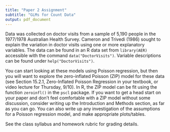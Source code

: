 ---
title: "Paper 2 Assignment"
subtitle: "GLMs for Count Data"
output: pdf_document
---

Data was collected on doctor visits from a sample of 5,190 people in the 1977/1978 Australian Health Survey. Cameron and Trivedi (1986) sought to explain the variation in doctor visits using one or more explanatory variables. The data can be found in an R data set from `library(AER)` accessible with the command `data("DoctorVisits")`. Variable descriptions can be found under `help("DoctorVisits")`.

You can start looking at these models using Poisson regression, but then you will want to explore the zero-inflated Poisson (ZIP) model for these data (see Section 15.2.1, Zero-Inflated Poisson Regression in your textbook, or video lecture for Thursday, 9/10). In R, the ZIP model can be fit using the function `zeroinfl()` in the `pscl` package. If you want to get a head start on your paper and don't feel comfortable with a ZIP model without some discussion, consider writing up the Introduction and Methods section, as far as you can go. You can also write up any investigation of the assumptions for a Poisson regression model, and make appropriate plots/tables.

See the class syllabus and homework rubric for grading details.

<!-- In this paper, explore the use of a zero-inflated model for this data. Begin with a histogram of the number of visits, some exploratory data analyses, and fitting several models. Summarize your results. -->
